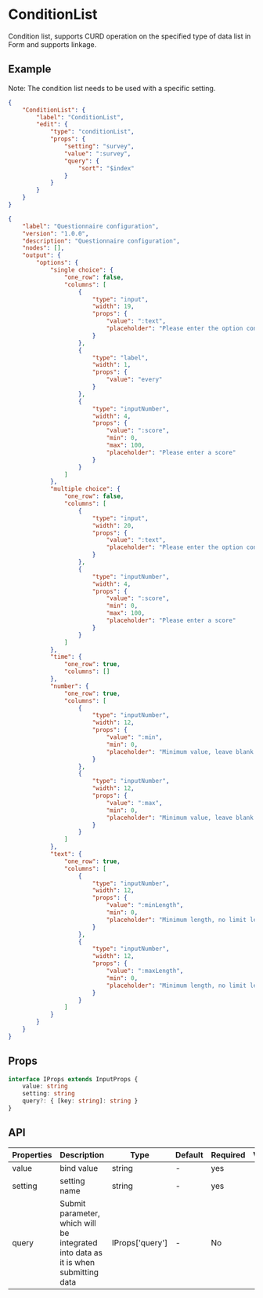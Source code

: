 # ConditionList

Condition list, supports CURD operation on the specified type of data list in Form and supports linkage.

## Example

<Notice type='warning'>Note: The condition list needs to be used with a specific setting. </Notice>

```json
{
	"ConditionList": {
		"label": "ConditionList",
		"edit": {
			"type": "conditionList",
			"props": {
				"setting": "survey",
				"value": ":survey",
				"query": {
					"sort": "$index"
				}
			}
		}
	}
}
```

<Detail title="/api/xiang/setting/survey">

```json
{
	"label": "Questionnaire configuration",
	"version": "1.0.0",
	"description": "Questionnaire configuration",
	"nodes": [],
	"output": {
		"options": {
			"single choice": {
				"one_row": false,
				"columns": [
					{
						"type": "input",
						"width": 19,
						"props": {
							"value": ":text",
							"placeholder": "Please enter the option content"
						}
					},
					{
						"type": "label",
						"width": 1,
						"props": {
							"value": "every"
						}
					},
					{
						"type": "inputNumber",
						"width": 4,
						"props": {
							"value": ":score",
							"min": 0,
							"max": 100,
							"placeholder": "Please enter a score"
						}
					}
				]
			},
			"multiple choice": {
				"one_row": false,
				"columns": [
					{
						"type": "input",
						"width": 20,
						"props": {
							"value": ":text",
							"placeholder": "Please enter the option content"
						}
					},
					{
						"type": "inputNumber",
						"width": 4,
						"props": {
							"value": ":score",
							"min": 0,
							"max": 100,
							"placeholder": "Please enter a score"
						}
					}
				]
			},
			"time": {
				"one_row": true,
				"columns": []
			},
			"number": {
				"one_row": true,
				"columns": [
					{
						"type": "inputNumber",
						"width": 12,
						"props": {
							"value": ":min",
							"min": 0,
							"placeholder": "Minimum value, leave blank for unlimited"
						}
					},
					{
						"type": "inputNumber",
						"width": 12,
						"props": {
							"value": ":max",
							"min": 0,
							"placeholder": "Minimum value, leave blank for unlimited"
						}
					}
				]
			},
			"text": {
				"one_row": true,
				"columns": [
					{
						"type": "inputNumber",
						"width": 12,
						"props": {
							"value": ":minLength",
							"min": 0,
							"placeholder": "Minimum length, no limit left blank"
						}
					},
					{
						"type": "inputNumber",
						"width": 12,
						"props": {
							"value": ":maxLength",
							"min": 0,
							"placeholder": "Minimum length, no limit left blank"
						}
					}
				]
			}
		}
	}
}
```

</Detail>

## Props

```ts
interface IProps extends InputProps {
	value: string
	setting: string
	query?: { [key: string]: string }
}
```

## API

| Properties | Description                                                                        | Type            | Default | Required | Version |
| ---------- | ---------------------------------------------------------------------------------- | --------------- | ------- | -------- | ------- |
| value      | bind value                                                                         | string          | -       | yes      |         |
| setting    | setting name                                                                       | string          | -       | yes      |         |
| query      | Submit parameter, which will be integrated into data as it is when submitting data | IProps['query'] | -       | No       |         |
